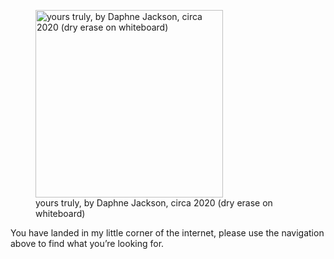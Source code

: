 
![yours truly, by Daphne Jackson, circa 2020 (dry erase on whiteboard)](whiteboard_me.png){fig-alt="whiteboard portrait" height=300 fig-align="left"}

You have landed in my little corner of the internet, please use the navigation above to find what you're looking for.
